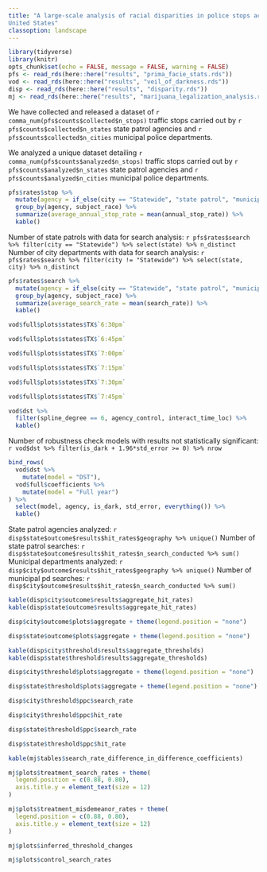 ```yaml
---
title: "A large-scale analysis of racial disparities in police stops across the
United States"
classoption: landscape
---
```


```r
library(tidyverse)
library(knitr)
opts_chunk$set(echo = FALSE, message = FALSE, warning = FALSE)
pfs <- read_rds(here::here("results", "prima_facie_stats.rds"))
vod <- read_rds(here::here("results", "veil_of_darkness.rds"))
disp <- read_rds(here::here("results", "disparity.rds"))
mj <- read_rds(here::here("results", "marijuana_legalization_analysis.rds"))
```


\section{Basic Numbers}


We have collected and released a dataset of 
`r comma_num(pfs$counts$collected$n_stops)` traffic stops carried out by 
`r pfs$counts$collected$n_states` state patrol agencies and 
`r pfs$counts$collected$n_cities` municipal police departments.

We analyzed a unique dataset detailing 
`r comma_num(pfs$counts$analyzed$n_stops)` traffic stops carried out by 
`r pfs$counts$analyzed$n_states` state patrol agencies and 
`r pfs$counts$analyzed$n_cities` municipal police departments.


\section{Prima Facie Stats}


```r
pfs$rates$stop %>%
  mutate(agency = if_else(city == "Statewide", "state patrol", "municipal pd")) %>% 
  group_by(agency, subject_race) %>%
  summarize(average_annual_stop_rate = mean(annual_stop_rate)) %>%
  kable()
```

Number of state patrols with data for search analysis: 
`r pfs$rates$search %>% filter(city == "Statewide") %>% select(state) %>% n_distinct`
Number of city departments with data for search analysis: 
`r pfs$rates$search %>% filter(city != "Statewide") %>% select(state, city) %>% n_distinct`

```r
pfs$rates$search %>% 
  mutate(agency = if_else(city == "Statewide", "state patrol", "municipal pd")) %>% 
  group_by(agency, subject_race) %>%
  summarize(average_search_rate = mean(search_rate)) %>%
  kable()
```


\newpage

\section{Veil of Darkness}

```r
vod$full$plots$states$TX$`6:30pm`
```

\newpage

```r
vod$full$plots$states$TX$`6:45pm`
```

\newpage

```r
vod$full$plots$states$TX$`7:00pm`
```

\newpage

```r
vod$full$plots$states$TX$`7:15pm`
```

\newpage

```r
vod$full$plots$states$TX$`7:30pm`
```

\newpage

```r
vod$full$plots$states$TX$`7:45pm`
```

\subsection{Main model results}

```r
vod$dst %>% 
  filter(spline_degree == 6, agency_control, interact_time_loc) %>% 
  kable()
```

\newpage
\subsection{Model results for the appendix/footnote reference}

Number of robustness check models with results not statistically significant: 
`r vod$dst %>% filter(is_dark + 1.96*std_error >= 0) %>% nrow`

```r
bind_rows(
  vod$dst %>%
    mutate(model = "DST"),
  vod$full$coefficients %>%
    mutate(model = "Full year")
) %>%
  select(model, agency, is_dark, std_error, everything()) %>%
  kable()
```



\newpage



\section{Search Disparity Analysis}

State patrol agencies analyzed: 
`r disp$state$outcome$results$hit_rates$geography %>% unique()`
Number of state patrol searches: 
`r disp$state$outcome$results$hit_rates$n_search_conducted %>% sum()`
Municipal departments analyzed:
`r disp$city$outcome$results$hit_rates$geography %>% unique()`
Number of municipal pd searches: 
`r disp$city$outcome$results$hit_rates$n_search_conducted %>% sum()`

\subsection{Outcome Test}


```r
kable(disp$city$outcome$results$aggregate_hit_rates)
kable(disp$state$outcome$results$aggregate_hit_rates)
```

\newpage

```r
disp$city$outcome$plots$aggregate + theme(legend.position = "none")
```

\newpage

```r
disp$state$outcome$plots$aggregate + theme(legend.position = "none")
```

\newpage

\subsection{Threshold test results}

```r
kable(disp$city$threshold$results$aggregate_thresholds)
kable(disp$state$threshold$results$aggregate_thresholds)
```

\newpage

```r
disp$city$threshold$plots$aggregate + theme(legend.position = "none")
```

\newpage

```r
disp$state$threshold$plots$aggregate + theme(legend.position = "none")
```

\newpage

```r
disp$city$threshold$ppc$search_rate
```

\newpage

```r
disp$city$threshold$ppc$hit_rate
```

\newpage

```r
disp$state$threshold$ppc$search_rate
```

\newpage

```r
disp$state$threshold$ppc$hit_rate
```

\newpage


\section{Marijuana Legalization Analysis}


```r
kable(mj$tables$search_rate_difference_in_difference_coefficients)
```

\newpage

```r
mj$plots$treatment_search_rates + theme(
  legend.position = c(0.88, 0.80),
  axis.title.y = element_text(size = 12)
)
```

\newpage

```r
mj$plots$treatment_misdemeanor_rates + theme(
  legend.position = c(0.88, 0.80),
  axis.title.y = element_text(size = 12)
)
```

\newpage

```r
mj$plots$inferred_threshold_changes
```

\newpage

```r
mj$plots$control_search_rates
```
